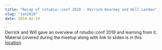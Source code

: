 ```yaml
---
title: "Recap of rstudio::conf 2019 - Derrick Kearney and Will Landau"
slug: "jan2019"
date: 2019-02-19
---
```


Derrick and Will gave an overview of rstudio::conf 2019 and learning from it. Material covered during the meetup along with link to slides is in this [location](https://github.com/dskard/indy-use-r-201902).

